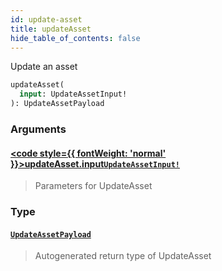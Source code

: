 ```yaml
---
id: update-asset
title: updateAsset
hide_table_of_contents: false
---
```








Update an asset

```graphql
updateAsset(
  input: UpdateAssetInput!
): UpdateAssetPayload
```


### Arguments

#### [<code style={{ fontWeight: 'normal' }}>updateAsset.<b>input</b></code>](#)<Bullet />[`UpdateAssetInput!`](/api/graphql/documentation/inputs/update-asset-input) <Badge class="secondary" text="non-null"/> <Badge class="secondary" text="input"/>
> Parameters for UpdateAsset
> 

### Type

#### [`UpdateAssetPayload`](/api/graphql/documentation/objects/update-asset-payload) <Badge class="secondary" text="object"/>
> Autogenerated return type of UpdateAsset
> 





